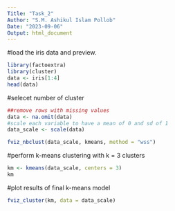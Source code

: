 ```yaml
---
Title: "Task_2"
Author: "S.M. Ashikul Islam Pollob"
Date: "2023-09-06"
Output: html_document
---
```

#load the iris data and preview.
```r


library(factoextra)
library(cluster)
data <- iris[1:4]
head(data)
```
#selecet number of cluster

```r
##remove rows with missing values
data <- na.omit(data)
#scale each variable to have a mean of 0 and sd of 1
data_scale <- scale(data)

fviz_nbclust(data_scale, kmeans, method = "wss")
```
#perform k-means clustering with k = 3 clusters
```r
km <- kmeans(data_scale, centers = 3)
km
```
#plot results of final k-means model
```r

fviz_cluster(km, data = data_scale)

```
